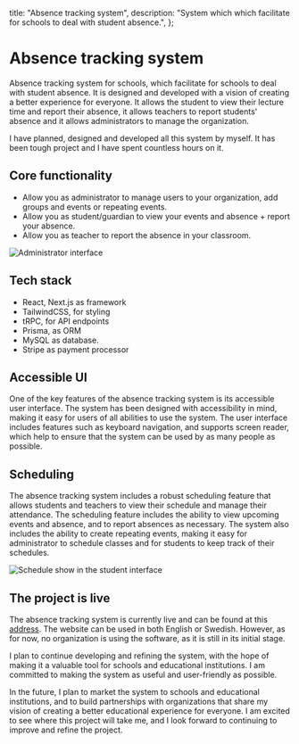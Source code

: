 
  title: "Absence tracking system",
  description:
    "System which which facilitate for schools to deal with student absence.",
};

# Absence tracking system

Absence tracking system for schools, which facilitate for schools to deal with student absence. It is designed and developed with a vision of creating a better experience for everyone. It allows the student to view their lecture time and report their absence, it allows teachers to report students' absence and it allows administrators to manage the organization.

I have planned, designed and developed all this system by myself. It has been tough project and I have spent countless hours on it.

## Core functionality

- Allow you as administrator to manage users to your organization, add groups and events or repeating events.
- Allow you as student/guardian to view your events and absence + report your absence.
- Allow you as teacher to report the absence in your classroom.

![Administrator interface](/images/admin)

## Tech stack

- React, Next.js as framework
- TailwindCSS, for styling
- tRPC, for API endpoints
- Prisma, as ORM
- MySQL as database.
- Stripe as payment processor

## Accessible UI

One of the key features of the absence tracking system is its accessible user interface. The system has been designed with accessibility in mind, making it easy for users of all abilities to use the system. The user interface includes features such as keyboard navigation, and supports screen reader, which help to ensure that the system can be used by as many people as possible.

<ComponentsPreview />

## Scheduling

The absence tracking system includes a robust scheduling feature that allows students and teachers to view their schedule and manage their attendance. The scheduling feature includes the ability to view upcoming events and absence, and to report absences as necessary. The system also includes the ability to create repeating events, making it easy for administrator to schedule classes and for students to keep track of their schedules.

![Schedule show in the student interface](/images/absence)

## The project is live

The absence tracking system is currently live and can be found at this [address](https://diskret.linjar.se). The website can be used in both English or Swedish. However, as for now, no organization is using the software, as it is still in its initial stage.

I plan to continue developing and refining the system, with the hope of making it a valuable tool for schools and educational institutions. I am committed to making the system as useful and user-friendly as possible.

In the future, I plan to market the system to schools and educational institutions, and to build partnerships with organizations that share my vision of creating a better educational experience for everyone. I am excited to see where this project will take me, and I look forward to continuing to improve and refine the project.

